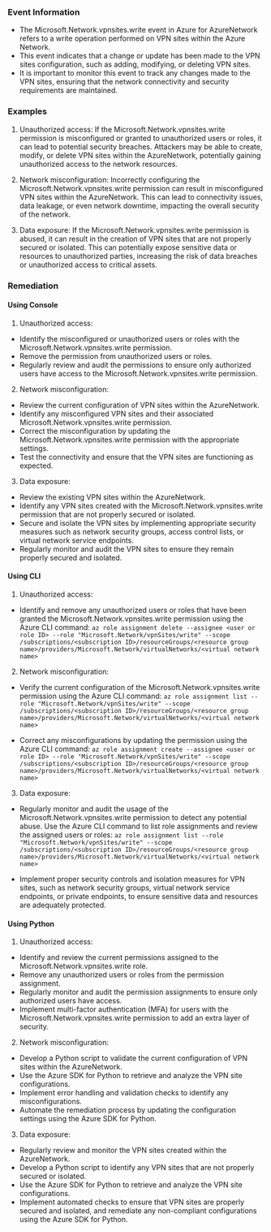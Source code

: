 
### Event Information

- The Microsoft.Network.vpnsites.write event in Azure for AzureNetwork refers to a write operation performed on VPN sites within the Azure Network.
- This event indicates that a change or update has been made to the VPN sites configuration, such as adding, modifying, or deleting VPN sites.
- It is important to monitor this event to track any changes made to the VPN sites, ensuring that the network connectivity and security requirements are maintained.


### Examples

1. Unauthorized access: If the Microsoft.Network.vpnsites.write permission is misconfigured or granted to unauthorized users or roles, it can lead to potential security breaches. Attackers may be able to create, modify, or delete VPN sites within the AzureNetwork, potentially gaining unauthorized access to the network resources.

2. Network misconfiguration: Incorrectly configuring the Microsoft.Network.vpnsites.write permission can result in misconfigured VPN sites within the AzureNetwork. This can lead to connectivity issues, data leakage, or even network downtime, impacting the overall security of the network.

3. Data exposure: If the Microsoft.Network.vpnsites.write permission is abused, it can result in the creation of VPN sites that are not properly secured or isolated. This can potentially expose sensitive data or resources to unauthorized parties, increasing the risk of data breaches or unauthorized access to critical assets.

### Remediation

#### Using Console

1. Unauthorized access:
- Identify the misconfigured or unauthorized users or roles with the Microsoft.Network.vpnsites.write permission.
- Remove the permission from unauthorized users or roles.
- Regularly review and audit the permissions to ensure only authorized users have access to the Microsoft.Network.vpnsites.write permission.

2. Network misconfiguration:
- Review the current configuration of VPN sites within the AzureNetwork.
- Identify any misconfigured VPN sites and their associated Microsoft.Network.vpnsites.write permission.
- Correct the misconfiguration by updating the Microsoft.Network.vpnsites.write permission with the appropriate settings.
- Test the connectivity and ensure that the VPN sites are functioning as expected.

3. Data exposure:
- Review the existing VPN sites within the AzureNetwork.
- Identify any VPN sites created with the Microsoft.Network.vpnsites.write permission that are not properly secured or isolated.
- Secure and isolate the VPN sites by implementing appropriate security measures such as network security groups, access control lists, or virtual network service endpoints.
- Regularly monitor and audit the VPN sites to ensure they remain properly secured and isolated.

#### Using CLI

1. Unauthorized access:
- Identify and remove any unauthorized users or roles that have been granted the Microsoft.Network.vpnsites.write permission using the Azure CLI command:
  `az role assignment delete --assignee <user or role ID> --role "Microsoft.Network/vpnSites/write" --scope /subscriptions/<subscription ID>/resourceGroups/<resource group name>/providers/Microsoft.Network/virtualNetworks/<virtual network name>`

2. Network misconfiguration:
- Verify the current configuration of the Microsoft.Network.vpnsites.write permission using the Azure CLI command:
  `az role assignment list --role "Microsoft.Network/vpnSites/write" --scope /subscriptions/<subscription ID>/resourceGroups/<resource group name>/providers/Microsoft.Network/virtualNetworks/<virtual network name>`

- Correct any misconfigurations by updating the permission using the Azure CLI command:
  `az role assignment create --assignee <user or role ID> --role "Microsoft.Network/vpnSites/write" --scope /subscriptions/<subscription ID>/resourceGroups/<resource group name>/providers/Microsoft.Network/virtualNetworks/<virtual network name>`

3. Data exposure:
- Regularly monitor and audit the usage of the Microsoft.Network.vpnsites.write permission to detect any potential abuse. Use the Azure CLI command to list role assignments and review the assigned users or roles:
  `az role assignment list --role "Microsoft.Network/vpnSites/write" --scope /subscriptions/<subscription ID>/resourceGroups/<resource group name>/providers/Microsoft.Network/virtualNetworks/<virtual network name>`

- Implement proper security controls and isolation measures for VPN sites, such as network security groups, virtual network service endpoints, or private endpoints, to ensure sensitive data and resources are adequately protected.

#### Using Python

1. Unauthorized access:
- Identify and review the current permissions assigned to the Microsoft.Network.vpnsites.write role.
- Remove any unauthorized users or roles from the permission assignment.
- Regularly monitor and audit the permission assignments to ensure only authorized users have access.
- Implement multi-factor authentication (MFA) for users with the Microsoft.Network.vpnsites.write permission to add an extra layer of security.

2. Network misconfiguration:
- Develop a Python script to validate the current configuration of VPN sites within the AzureNetwork.
- Use the Azure SDK for Python to retrieve and analyze the VPN site configurations.
- Implement error handling and validation checks to identify any misconfigurations.
- Automate the remediation process by updating the configuration settings using the Azure SDK for Python.

3. Data exposure:
- Regularly review and monitor the VPN sites created within the AzureNetwork.
- Develop a Python script to identify any VPN sites that are not properly secured or isolated.
- Use the Azure SDK for Python to retrieve and analyze the VPN site configurations.
- Implement automated checks to ensure that VPN sites are properly secured and isolated, and remediate any non-compliant configurations using the Azure SDK for Python.

